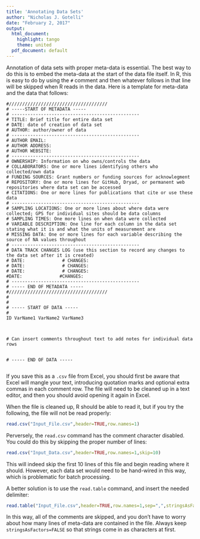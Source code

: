 ```yaml
---
title: 'Annotating Data Sets'
author: "Nicholas J. Gotelli"
date: "February 2, 2017"
output:
  html_document:
    highlight: tango
    theme: united
  pdf_document: default
---
```

    
Annotation of data sets with proper meta-data is essential. The best way to do this is to embed the meta-data at the start of the data file itself. In R, this is easy to do by using the `#` comment and then whatever follows in that line will be skipped when R reads in the data. Here is a template for meta-data and the data that follows:

```
#/////////////////////////////////////
# -----START OF METADATA -----
# ------------------------------------------------
# TITLE: Brief title for entire data set
# DATE: date of creation of data set
# AUTHOR: author/owner of data
# ------------------------------------------------
# AUTHOR EMAIL:
# AUTHOR ADDRESS:
# AUTHOR WEBSITE: 
# ------------------------------------------------
# OWNERSHIP: Information on who owns/controls the data 
# COLLABORATORS: One or more lines identifying others who collected/own data
# FUNDING SOURCES: Grant numbers or funding sources for acknowlegment
# REPOSITORY: One or more lines for GitHub, Dryad, or permanent web repositories where data set can be accessed
# CITATIONS: One or more lines for publications that cite or use these data
# ------------------------------------------------
# SAMPLING LOCATIONS: One or more lines about where data were collected; GPS for individual sites should be data columns
# SAMPLING TIMES: One more lines on when data were collected
# VARIABLE DESCRIPTION: One line for each column in the data set stating what it is and what the units of measurement are
# MISSING DATA: One or more lines for each variable describing the source of NA values throughout
# ------------------------------------------------
# DATA TRACK CHANGES LOG (use this section to record any changes to the data set after it is created)
# DATE:              # CHANGES:
# DATE:              # CHANGES:
# DATE:              # CHANGES:
#DATE:              #CHANGES:
# ------------------------------------------------
# ----- END OF METADATA -----
#/////////////////////////////////////
#
#
# ----- START OF DATA -----
#
ID VarName1 VarName2 VarName3



# Can insert comments throughout text to add notes for individual data rows


# ----- END OF DATA -----


```
If you save this as a `.csv` file from Excel, you should first be aware that Excel will mangle your text, introducing quotation marks and optional extra commas in each comment row. The file will need to be cleaned up in a text editor, and then you should avoid opening it again in Excel.

When the file is cleaned up, R should be able to read it, but if you try the following, the file will not be read properly:

```r
read.csv("Input_File.csv",header=TRUE,row.names=1)
```

Perversely, the `read.csv` command has the comment character disabled. You could do this by skipping the proper number of lines:

```r
read.csv("Input_Data.csv",header=TRUE,row.names=1,skip=10)
```

This will indeed skip the first 10 lines of this file and begin reading where it should. However, each data set would need to be hand-wired in this way, which is problematic for batch processing.

A better solution is to use the `read.table` command, and insert the needed delimiter:

```r
read.table("Input_File.csv",header=TRUE,row.names=1,sep=",",stringsAsFactors = FALSE)
```

In this way, all of the comments are skipped, and you don't have to worry about how many lines of meta-data are contained in the file. Always keep `stringsAsFactors=FALSE` so that strings come in as characters at first.

